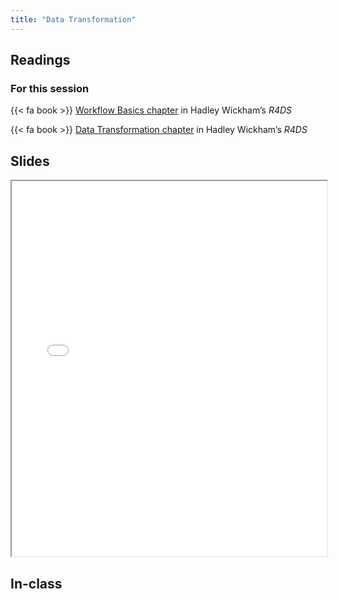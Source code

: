 ```yaml
---
title: "Data Transformation"
---
```


## Readings

### For this session

{{< fa book >}} [Workflow Basics chapter](https://r4ds.had.co.nz/workflow-basics.html) in Hadley Wickham's *R4DS*

{{< fa book >}} [Data Transformation chapter](https://r4ds.had.co.nz/transform.html) in Hadley Wickham's *R4DS*

## Slides

```{=html}
<iframe class="slide-deck" src="../_site/slides/03-class.html" width = "100%" height = 600px></iframe>
```

## In-class
